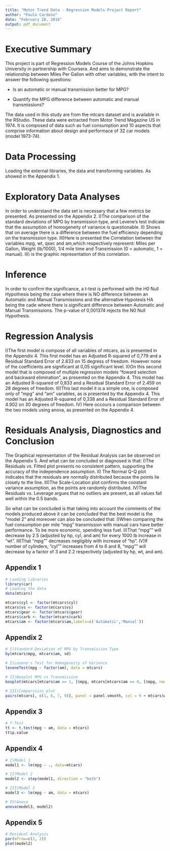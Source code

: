 ---
title: "Motor Trend Data - Regression Models Project Report"
author: "Paulo Cardoso"
date: "February 28, 2016"
output: pdf_document
---

# Executive Summary
This project is part of Regression Models Course of the Johns Hopkins University in partnership with Coursera. And aims to demonstrate the relationship between Miles Per Gallon with other variables, with the intent to answer the following questions:

- Is an automatic or manual transmission better for MPG?

- Quantify the MPG difference between automatic and manual transmissions?

The data used in this study are from the mtcars dataset and is available in the RStudio. These data were extracted from Motor Trend Magazine US in 1974. It is composed of data such as fuel consumption and 10 aspects that comprise information about design and performace of 32 car models (model 1973-74).

# Data Processing
Loading the external libraries, the data and transforming variables. As showed in the Appendix 1.

# Exploratory Data Analyses
In order to understand the data set is necessary that a few metrics be presented. As presented on the Appendix 2.
I)The comparison of the standard deviations of MPG by transmission type, and Levene's test indicate that the assumption of homogeneity of variance is questionable. II) Shows that on average there is a difference between the fuel efficiency depending on the transmission type.
III)Here is presented the Correlation between the variables mpg, wt, qsec and am,which respectively represent: Miles per Gallon, Weight (lb/1000), 1/4 mile time and Transmission (0 = automatic, 1 = manual). III) is the graphic representation of this correlation.

# Inference
In order to confirm the significance, a t-test is performed with the H0 Null Hypothesis being the case where there is NO difference between an Automatic and Manual Transmissions and the alternative Hypotesis HA being the cade where there is significant difference between Automatic and Manual Transmissions.
The p-value of 0,001374 rejects the N0 Null Hypothesis.

# Regression Analysis
I)The first model is compose of all variables of mtcars, as is presented in the Appendix 4. This first model has an Adjusted R-squared of 0,779 and a Residual Standard Error of 2.833 on 15 degress of freedom. However none of the coefficients are significant at 0,05 significant level. II)On this second model that is composed of multiple regression models "foward selection and backward elimination", as presented on the Appendix 4. This model has an Adjusted R-squared of 0,833 and a Residual Standard Error of 2.459 on 28 degrees of freedom. III)This last model it is a simple one, is composed only of "mpg" and "am" variables, as is presented by the Appendix 4. This model has an Adjusted R-squared of 0,338 and a Residual Standard Error of 4.902 on 30 degrees of freedom. IV) Here occours a comparison between the two models using anova, as presented on the Appendix 4. 

# Residuals Analysis, Diagnostics and Conclusion
The Graphical representation of the Residual Analysis can be observed on the Appendix 5. And what can be concluded or diagnosed is that: I)The Residuals vs. Fitted plot presents no consistent pattern, supporting the accuracy of the independence assumption. II) The Normal Q-Q plot indicates that the residuals are normally distributed because the points lie closely to the line. III)The Scale-Location plot confirms the constant variance assumption, as the points are randomly distributed. IV)The Residuals vs. Leverage argues that no outliers are present, as all values fall well within the 0.5 bands.

So what can be concluded is that taking into account the comments of the models produced above it can be concluded that the best model is the "model 2" and moreover can also be concluded that: I)When comparing the fuel consumption per mile "mpg" transmission with manual cars have better performance. To be more economic, spending less fuel. II)That "mpg"" will decrease by 2.5 (adjusted by hp, cyl, and am) for every 1000 lb increase in "wt". III)That "mpg"" decreases negligibly with increase of "hp". IV)If number of cylinders, "cyl"" increases from 4 to 6 and 8, "mpg"" will decrease by a factor of 3 and 2.2 respectively (adjusted by hp, wt, and am). 

## Appendix 1
```{r echo=TRUE, cache=TRUE}
# Loading libraries
library(car)
# Loading the data
data(mtcars)

mtcars$cyl <- factor(mtcars$cyl)
mtcars$vs <- factor(mtcars$vs)
mtcars$gear <- factor(mtcars$gear)
mtcars$carb <- factor(mtcars$carb)
mtcars$am <- factor(mtcars$am,labels=c('Automatic','Manual'))
``` 

## Appendix 2
```{r echo=TRUE}
# I)Standard Deviation of MPG by Transmission Type
by(mtcars$mpg, mtcars$am, sd)
```
```{r echo=TRUE, cache=TRUE}
# I)Levene's Test for Homogeneity of Variance
leveneTest(mpg ~ factor(am), data = mtcars)
```
```{r echo=TRUE, cache=TRUE}
# II)Boxplot MPG vs Transmission
boxplot(mtcars[mtcars$am == 1, ]$mpg, mtcars[mtcars$am == 0, ]$mpg, names = c("Manual", "Automatic"), main="Boxplot of MPG vs. Transmission")
```
```{r echo=TRUE, cache=TRUE}
# III)Comparssion plot
pairs(mtcars[, c(1, 6, 7, 9)], panel = panel.smooth, col = 9 + mtcars$wt)
```

## Appendix 3
```{r echo=TRUE,results='hide'}
# T-Test
tt <- t.test(mpg ~ am, data = mtcars)
tt$p.value
```

## Appendix 4
```{r echo=TRUE,results='hide'}
# I)Model 1
model1 <- lm(mpg ~ ., data=mtcars)

# II)Model 2
model2 <- step(model1, direction = "both")

# III)Model 3
model3 <- lm(mpg ~ am, data = mtcars)
```
```{r echo=TRUE}
# IV)Anova
anova(model3, model2)
```

## Appendix 5
```{r echo=TRUE}
# Residual Analysis
par(mfrow=c(2, 2))
plot(model2)
```
